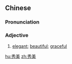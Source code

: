 ==Chinese==
{{zh-forms}}

===Pronunciation===
{{zh-pron
|m=xiùměi
|c=sau3 mei5
|mn=siù-bí
|cat=a
}}

===Adjective===
{{zh-adj}}

# [[elegant]]; [[beautiful]]; [[graceful]]

[[hu:秀美]]
[[zh:秀美]]